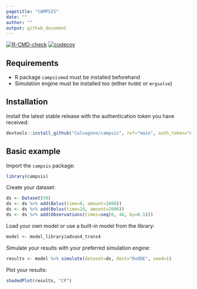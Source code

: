 ```yaml
---
pagetitle: "CAMPSIS"
date: ""
author: ""
output: github_document
---
```


<!-- badges: start -->
[![R-CMD-check](https://github.com/Calvagone/campsis/workflows/R-CMD-check/badge.svg)](https://github.com/Calvagone/campsis/actions)
[![codecov](https://codecov.io/gh/Calvagone/campsis/branch/main/graph/badge.svg?token=C629TACTSU)](https://codecov.io/gh/Calvagone/campsis)
<!-- badges: end -->

## Requirements

* R package `campsismod` must be installed beforehand
* Simulation engine must be installed too (either `RxODE` or `mrgsolve`)

## Installation
Install the latest stable release with the authentication token you have received:
  
```r
devtools::install_github("Calvagone/campsis", ref="main", auth_token="AUTH_TOKEN", force=TRUE)
```

## Basic example

Import the `campsis` package:

```r
library(campsis)
```

Create your dataset:

```r
ds <- Dataset(50)
ds <- ds %>% add(Bolus(time=0, amount=1000))
ds <- ds %>% add(Bolus(time=24, amount=2000))
ds <- ds %>% add(Observations(times=seq(0, 48, by=0.5)))
```

Load your own model or use a built-in model from the library:

```r
model <- model_library$advan4_trans4
```

Simulate your results with your preferred simulation engine:

```r
results <- model %>% simulate(dataset=ds, dest="RxODE", seed=1)
```

Plot your results:

```r
shadedPlot(results, "CP")
```